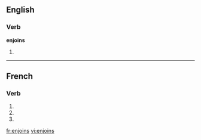 ==English==

===Verb===
'''enjoins'''

# {{third-person singular of|[[enjoin]]}}

----

==French==

===Verb===
{{fr-verb-form}}

# {{conjugation of|enjoindre||1|s|pres|ind|lang=fr}}
# {{conjugation of|enjoindre||2|s|pres|ind|lang=fr}}
# {{form of|Second-person singular [[imperative]]|enjoindre|lang=fr}}

[[fr:enjoins]]
[[vi:enjoins]]